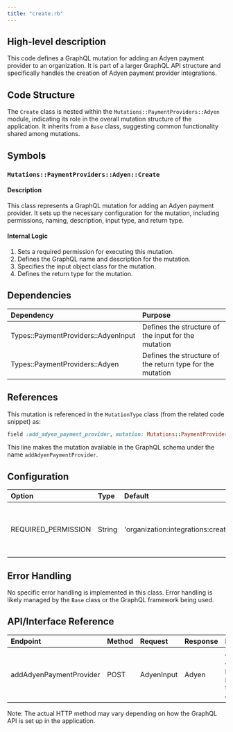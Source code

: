 ```yaml
---
title: "create.rb"
---
```


## High-level description
This code defines a GraphQL mutation for adding an Adyen payment provider to an organization. It is part of a larger GraphQL API structure and specifically handles the creation of Adyen payment provider integrations.

## Code Structure
The `Create` class is nested within the `Mutations::PaymentProviders::Adyen` module, indicating its role in the overall mutation structure of the application. It inherits from a `Base` class, suggesting common functionality shared among mutations.

## Symbols

### `Mutations::PaymentProviders::Adyen::Create`
#### Description
This class represents a GraphQL mutation for adding an Adyen payment provider. It sets up the necessary configuration for the mutation, including permissions, naming, description, input type, and return type.

#### Internal Logic
1. Sets a required permission for executing this mutation.
2. Defines the GraphQL name and description for the mutation.
3. Specifies the input object class for the mutation.
4. Defines the return type for the mutation.

## Dependencies
| Dependency | Purpose |
|:-----------|:--------|
| Types::PaymentProviders::AdyenInput | Defines the structure of the input for the mutation |
| Types::PaymentProviders::Adyen | Defines the structure of the return type for the mutation |

## References
This mutation is referenced in the `MutationType` class (from the related code snippet) as:
```ruby
field :add_adyen_payment_provider, mutation: Mutations::PaymentProviders::Adyen::Create
```
This line makes the mutation available in the GraphQL schema under the name `addAdyenPaymentProvider`.

## Configuration
| Option | Type | Default | Description |
|:-------|:-----|:--------|:------------|
| REQUIRED_PERMISSION | String | 'organization:integrations:create' | Defines the permission required to execute this mutation |

## Error Handling
No specific error handling is implemented in this class. Error handling is likely managed by the `Base` class or the GraphQL framework being used.

## API/Interface Reference
| Endpoint | Method | Request | Response | Description |
|:---------|:-------|:--------|:---------|:------------|
| addAdyenPaymentProvider | POST | AdyenInput | Adyen | Adds an Adyen payment provider to the organization |

Note: The actual HTTP method may vary depending on how the GraphQL API is set up in the application.